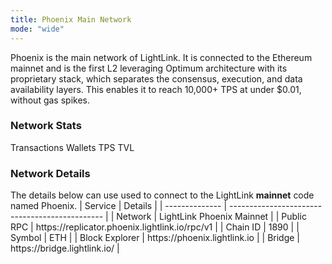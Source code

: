 ```yaml
---
title: Phoenix Main Network
mode: "wide"
---
```


Phoenix is the main network of LightLink. It is connected to the Ethereum mainnet and is the first L2 leveraging Optimum architecture with its proprietary stack,
which separates the consensus, execution, and data availability layers. This enables it to reach 10,000+ TPS at under $0.01, without gas spikes.

### Network Stats

<CardGroup cols={4}>
  <Card title="200k" icon="message">
    Transactions
  </Card>
  <Card title="500k" icon="wallet">
    Wallets
  </Card>
  <Card title="10k" icon="gauge">
    TPS
  </Card>
  <Card title="48m" icon="lock">
    TVL
  </Card>
</CardGroup>

### Network Details

<Tip>
  The details below can use used to connect to the LightLink
  <b>mainnet</b>
  code named Phoenix.
</Tip>

<Card >
| Service        | Details                                        |
| -------------- | ---------------------------------------------- |
| Network        | LightLink Phoenix Mainnet                      |
| Public RPC     | https://replicator.phoenix.lightlink.io/rpc/v1 |
| Chain ID       | 1890                                           |
| Symbol         | ETH                                            |
| Block Explorer | https://phoenix.lightlink.io                   |
| Bridge         | https://bridge.lightlink.io/                   |

</Card>
